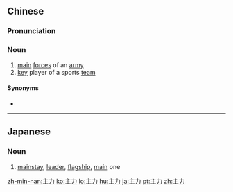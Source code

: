 ==Chinese==
{{zh-forms}}

===Pronunciation===
{{zh-pron
|m=zhǔlì
|c=zyu2 lik6
|h=pfs=chú-li̍t
|mn=xm,zz,tw:chú-le̍k/qz:chú-lia̍k
|cat=n
}}

===Noun===
{{zh-noun}}

# [[main]] [[force]]s of an [[army]]
# [[key]] player of a sports [[team]]

====Synonyms====
* {{zh-l|主力軍}}

----

==Japanese==
{{ja-kanjitab|しゅ|りょく|yomi=o}}

===Noun===
{{ja-noun|しゅりょく}}

# [[mainstay]], [[leader]], [[flagship]], [[main]] one

[[zh-min-nan:主力]]
[[ko:主力]]
[[lo:主力]]
[[hu:主力]]
[[ja:主力]]
[[pt:主力]]
[[zh:主力]]